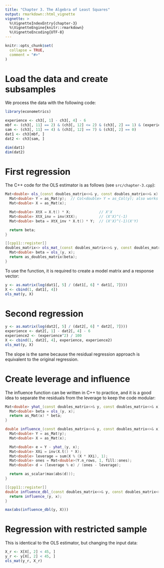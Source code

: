 ```yaml
---
title: "Chapter 3. The Algebra of Least Squares"
output: rmarkdown::html_vignette
vignette: >
  %\VignetteIndexEntry{chapter-3}
  %\VignetteEngine{knitr::rmarkdown}
  %\VignetteEncoding{UTF-8}
---
```


```r
knitr::opts_chunk$set(
  collapse = TRUE,
  comment = "#>"
)
```

# Load the data and create subsamples

We process the data with the following code:

```r
library(econometrics)

experience <- ch3[, 1] - ch3[, 4] - 6
mbf <- (ch3[, 11] == 2) & (ch3[, 12] <= 2) & (ch3[, 2] == 1) & (experience == 12)
sam <- (ch3[, 11] == 4) & (ch3[, 12] == 7) & (ch3[, 2] == 0)
dat1 <- ch3[mbf, ]
dat2 <- ch3[sam, ]

dim(dat1)
dim(dat2)
```

# First regression

The C++ code for the OLS estimator is as follows (see `src/chapter-3.cpp`):

```cpp
Mat<double> ols_(const doubles_matrix<>& y, const doubles_matrix<>& x) {
  Mat<double> Y = as_Mat(y);  // Col<double> Y = as_Col(y); also works
  Mat<double> X = as_Mat(x);

  Mat<double> XtX = X.t() * X;             // X'X
  Mat<double> XtX_inv = inv(XtX);          // (X'X)^(-1)
  Mat<double> beta = XtX_inv * X.t() * Y;  // (X'X)^(-1)(X'Y)

  return beta;
}

[[cpp11::register]]
doubles_matrix<> ols_mat_(const doubles_matrix<>& y, const doubles_matrix<>& x) {
  Mat<double> beta = ols_(y, x);
  return as_doubles_matrix(beta);
}
```

To use the function, it is required to create a model matrix and a response vector:

```r
y <- as.matrix(log(dat1[, 5] / (dat1[, 6] * dat1[, 7])))
X <- cbind(1, dat1[, 4])
ols_mat(y, X)
```

# Second regression

```r
y <- as.matrix(log(dat2[, 5] / (dat2[, 6] * dat2[, 7])))
experience <- dat2[, 1] - dat2[, 4] - 6
experience2 <- (experience^2) / 100
X <- cbind(1, dat2[, 4], experience, experience2)
ols_mat(y, X)
```

The slope is the same because the residual regression approach is equivalent to
the original regression.

# Create leverage and influence

The influence function can be written in C++ to practice, and it is a good idea
to separate the residuals from the leverage to keep the code modular:

```cpp
Mat<double> yhat_(const doubles_matrix<>& y, const doubles_matrix<>& x) {
  Mat<double> beta = ols_(y, x);
  return as_Mat(x) * beta;
}

double influence_(const doubles_matrix<>& y, const doubles_matrix<>& x) {
  Mat<double> Y = as_Mat(y);
  Mat<double> X = as_Mat(x);

  Mat<double> e = Y - yhat_(y, x);
  Mat<double> XXi = inv(X.t() * X);
  Mat<double> leverage = sum(X % (X * XXi), 1);
  Mat<double> ones = Mat<double>(Y.n_rows, 1, fill::ones);
  Mat<double> d = (leverage % e) / (ones - leverage);

  return as_scalar(max(abs(d)));
}

[[cpp11::register]]
double influence_dbl_(const doubles_matrix<>& y, const doubles_matrix<>& x) {
  return influence_(y, x);
}
```

```r
max(abs(influence_dbl(y, X)))
```

# Regression with restricted sample

This is identical to the OLS estimator, but changing the input data:

```r
X_r <- X[X[, 2] < 45, ]
y_r <- y[X[, 2] < 45, ]
ols_mat(y_r, X_r)
```
